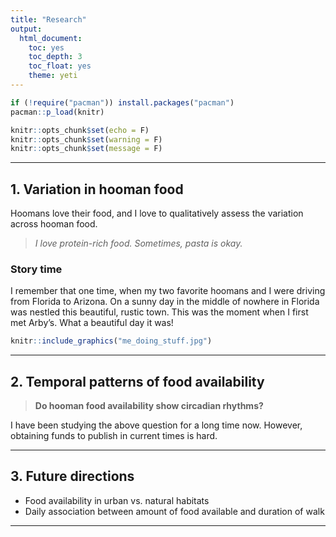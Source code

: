 ```yaml
---
title: "Research"
output:
  html_document:
    toc: yes
    toc_depth: 3
    toc_float: yes
    theme: yeti
---
```


```r

if (!require("pacman")) install.packages("pacman")
pacman::p_load(knitr)

knitr::opts_chunk$set(echo = F)
knitr::opts_chunk$set(warning = F)
knitr::opts_chunk$set(message = F)
```


<style>
body {text-align: left}
</style>

___

## 1. Variation in hooman food

Hoomans love their food, and I love to qualitatively assess the variation across hooman food. 

>_I love protein-rich food. Sometimes, pasta is okay._

### Story time 

I remember that one time, when my two favorite hoomans and I were driving from Florida to Arizona. On a sunny day in the middle of nowhere in Florida was nestled this beautiful, rustic town. This was the moment when I first met Arby's. What a beautiful day it was!

```r
knitr::include_graphics("me_doing_stuff.jpg")
```
   
___

## 2. Temporal patterns of food availability

> **Do hooman food availability show circadian rhythms?**

I have been studying the above question for a long time now. However, obtaining funds to publish in current times is hard.

___

## 3. Future directions

* Food availability in urban vs. natural habitats
* Daily association between amount of food available and duration of walk

___
